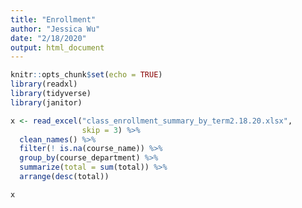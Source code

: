 ```yaml
---
title: "Enrollment"
author: "Jessica Wu"
date: "2/18/2020"
output: html_document
---
```


```r
knitr::opts_chunk$set(echo = TRUE)
library(readxl)
library(tidyverse)
library(janitor)
```

```r
x <- read_excel("class_enrollment_summary_by_term2.18.20.xlsx", 
                skip = 3) %>%
  clean_names() %>%
  filter(! is.na(course_name)) %>%
  group_by(course_department) %>%
  summarize(total = sum(total)) %>%
  arrange(desc(total))

x

```

